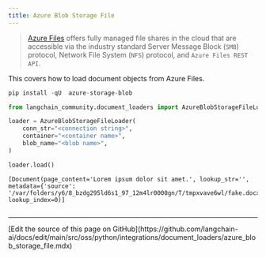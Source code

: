 ```yaml
---
title: Azure Blob Storage File
---
```


>[Azure Files](https://learn.microsoft.com/en-us/azure/storage/files/storage-files-introduction) offers fully managed file shares in the cloud that are accessible via the industry standard Server Message Block (`SMB`) protocol, Network File System (`NFS`) protocol, and `Azure Files REST API`.

This covers how to load document objects from Azure Files.

```python
pip install -qU  azure-storage-blob
```

```python
from langchain_community.document_loaders import AzureBlobStorageFileLoader
```

```python
loader = AzureBlobStorageFileLoader(
    conn_str="<connection string>",
    container="<container name>",
    blob_name="<blob name>",
)
```

```python
loader.load()
```

```output
[Document(page_content='Lorem ipsum dolor sit amet.', lookup_str='', metadata={'source': '/var/folders/y6/8_bzdg295ld6s1_97_12m4lr0000gn/T/tmpxvave6wl/fake.docx'}, lookup_index=0)]
```

```python

```

---

<Callout icon="pen-to-square" iconType="regular">
  [Edit the source of this page on GitHub](https://github.com/langchain-ai/docs/edit/main/src/oss/python/integrations/document_loaders/azure_blob_storage_file.mdx)
</Callout>
